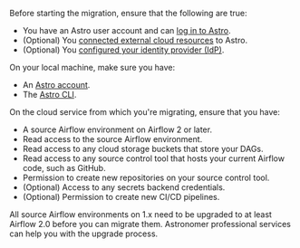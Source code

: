 Before starting the migration, ensure that the following are true:

- You have an Astro user account and can [log in to Astro](log-in-to-astro.md).
- (Optional) You [connected external cloud resources](https://docs.astronomer.io/astro/category/connect-to-external-resources) to Astro.
- (Optional) You [configured your identity provider (IdP)](configure-idp.md).

On your local machine, make sure you have:

- An [Astro account](log-in-to-astro.md).
- The [Astro CLI](cli/install-cli.md).

On the cloud service from which you're migrating, ensure that you have:

- A source Airflow environment on Airflow 2 or later.
- Read access to the source Airflow environment.
- Read access to any cloud storage buckets that store your DAGs.
- Read access to any source control tool that hosts your current Airflow code, such as GitHub.
- Permission to create new repositories on your source control tool.
- (Optional) Access to any secrets backend credentials.
- (Optional) Permission to create new CI/CD pipelines. 

All source Airflow environments on 1.x need to be upgraded to at least Airflow 2.0 before you can migrate them. Astronomer professional services can help you with the upgrade process.
